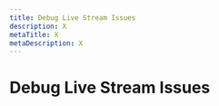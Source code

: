 ```yaml
---
title: Debug Live Stream Issues
description: X
metaTitle: X
metaDescription: X
---
```


# Debug Live Stream Issues

<!-- This still links prominently to /dashboard/stream-health and then discusses its use in debugging. Will need to resolve. -->